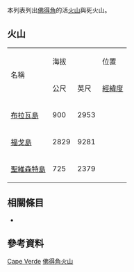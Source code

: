  
<!--This list is split from its main article where many elevations are incorrect-->
{{GeoGroupTemplate}}
{{seealso|火山列表}}
本列表列出[[佛得角|佛得角]]的活[[火山|火山]]與死火山。

== 火山 ==
{| border="1" cellpadding="1" cellspacing="0" 
|- align="center" bgcolor="cccccc"
| rowspan="2"|名稱 ||colspan ="2"| 海拔 || 位置  ||rowspan="2"| 最近爆發
|- align="center" bgcolor="cccccc"
| 公尺||英尺||[[經緯度|經緯度]]
|- align="right"
| align="left"| [[布拉瓦島|布拉瓦島]] || 900 || 2953 || {{coord|14.85|N|24.72|W|type:mountain}} || 全新世
|- align="right"
| align="left"| [[福戈島|福戈島]] || 2829 || 9281 || {{coord|14.95|N|24.35|W|type:mountain}} || 2014
|- align="right"
| align="left"| [[聖維森特島|聖維森特島]] || 725 || 2379 || {{coord|16.85|N|24.97|W|type:mountain}} || 全新世
|}

== 相關條目 ==
* {{tsl|en|List of mountains in Cape Verde|佛得角山峰列表}}

== 參考資料 ==
{{Reflist}}
{{Global Volcanism Program}}

[[Category:火山列表|Cape Verde]]
[[Category:佛得角火山|]]